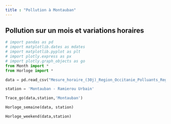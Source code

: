 ```yaml
---
title : "Pollution à Montauban"
---
```


## Pollution sur un mois et variations horaires

```python
# import pandas as pd
# import matplotlib.dates as mdates
# import matplotlib.pyplot as plt
# import plotly.express as px
# import plotly.graph_objects as go
from Month import *
from Horloge import *

data = pd.read_csv("Mesure_horaire_(30j)_Region_Occitanie_Polluants_Reglementaires.csv")

station = 'Montauban - Ramierou Urbain'

Trace_go(data,station,'Montauban')

Horloge_semaine(data, station)

Horloge_weekend(data,station)

```
